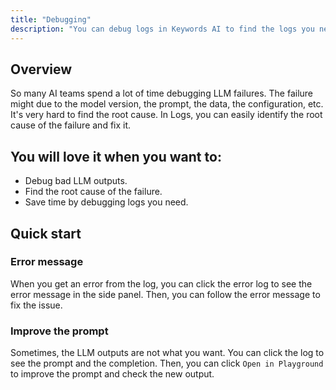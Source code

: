 ```yaml
---
title: "Debugging"
description: "You can debug logs in Keywords AI to find the logs you need."
---
```


## Overview
So many AI teams spend a lot of time debugging LLM failures. The failure might due to the model version, the prompt, the data, the configuration, etc. It's very hard to find the root cause. In Logs, you can easily identify the root cause of the failure and fix it.

## You will love it when you want to:
- Debug bad LLM outputs.
- Find the root cause of the failure.
- Save time by debugging logs you need.

## Quick start

### Error message
When you get an error from the log, you can click the error log to see the error message in the side panel. Then, you can follow the error message to fix the issue.

### Improve the prompt
Sometimes, the LLM outputs are not what you want. You can click the log to see the prompt and the completion. Then, you can click `Open in Playground` to improve the prompt and check the new output.


